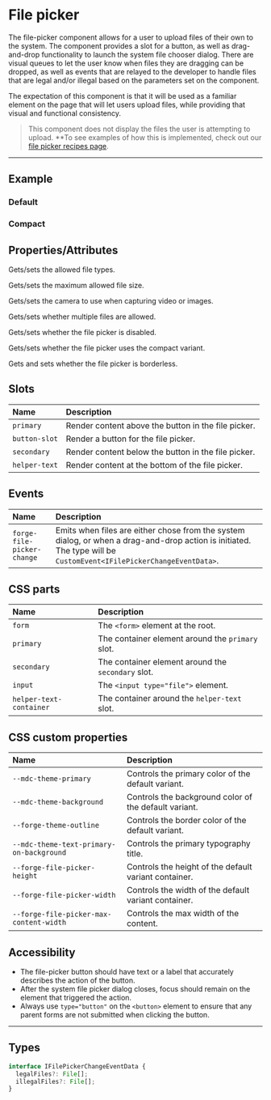 
<PageSection>

# File picker

The file-picker component allows for a user to upload files of their own to the system. The component provides a slot for a button, as
well as drag-and-drop functionality to launch the system file chooser dialog. There are visual queues to let the user know
when files they are dragging can be dropped, as well as events that are relayed to the developer to handle files that are
legal and/or illegal based on the parameters set on the component.

The expectation of this component is that it will be used as a familiar element on the page that will let users upload
files, while providing that visual and functional consistency.

> This component does not display the files the user is attempting to upload. **To see examples of how this is implemented,
> check out our [file picker recipes page](https://forge.tylertech.com/recipes/file-picker).

</PageSection>

---

<PageSection>

## Example

### Default

<LiveDemo codeHtml={FilePickerDefaultCodeHtml()} codeTs={FilePickerDefaultCodeTs()}>
  <FilePickerDemo hasHelperText />
</LiveDemo>

### Compact

<LiveDemo codeHtml={FilePickerCompactCodeHtml()} codeTs={FilePickerCompactCodeTs()}>
  <FilePickerDemo compact borderless />
</LiveDemo>

</PageSection>

<PageSection>

## Properties/Attributes

<PropertyDef name="accept" type="string | null" defaultValue="null">

Gets/sets the allowed file types.

</PropertyDef>

<PropertyDef name="maxSize" type="string | null" defaultValue="null">

Gets/sets the maximum allowed file size.

</PropertyDef>

<PropertyDef name="capture" type="string | null" defaultValue="null">

Gets/sets the camera to use when capturing video or images.

</PropertyDef>

<PropertyDef name="multiple" type="boolean" defaultValue="false">

Gets/sets whether multiple files are allowed.

</PropertyDef>

<PropertyDef name="disabled" type="boolean" defaultValue="false">

Gets/sets whether the file picker is disabled.

</PropertyDef>

<PropertyDef name="compact" type="boolean" defaultValue="false">

Gets/sets whether the file picker uses the compact variant.

</PropertyDef>

<PropertyDef name="borderless" type="boolean" defaultValue="false">

Gets and sets whether the file picker is borderless.

</PropertyDef>

</PageSection>

<PageSection>

## Slots

| Name               | Description
| :------------------| :-----------------
| `primary`          | Render content above the button in the file picker.
| `button-slot`      | Render a button for the file picker.
| `secondary`        | Render content below the button in the file picker.
| `helper-text`      | Render content at the bottom of the file picker.

</PageSection>

<PageSection>

## Events

| Name                               | Description
| :----------------------------------| :----------------
| `forge-file-picker-change`           | Emits when files are either chose from the system dialog, or when a drag-and-drop action is initiated. The type will be `CustomEvent<IFilePickerChangeEventData>`.

</PageSection>

<PageSection>

## CSS parts

| Name                                 | Description
| :------------------------------------| :-----------------------
| `form`                               | The `<form>` element at the root.
| `primary`                            | The container element around the `primary` slot.
| `secondary`                          | The container element around the `secondary` slot.
| `input`                              | The `<input type="file">` element.
| `helper-text-container`              | The container around the `helper-text` slot.

</PageSection>

<PageSection>

## CSS custom properties

| Name                                                | Description
| :---------------------------------------------------| :-----------------------
| `--mdc-theme-primary`                               | Controls the primary color of the default variant.
| `--mdc-theme-background`                            | Controls the background color of the default variant.
| `--forge-theme-outline`                        | Controls the border color of the default variant.
| `--mdc-theme-text-primary-on-background`            | Controls the primary typography title.
| `--forge-file-picker-height`                        | Controls the height of the default variant container.
| `--forge-file-picker-width`                         | Controls the width of the default variant container.
| `--forge-file-picker-max-content-width`             | Controls the max width of the content.

</PageSection>

<PageSection>

## Accessibility

- The file-picker button should have text or a label that accurately describes the action of the button.
- After the system file picker dialog closes, focus should remain on the element that triggered the action.
- Always use `type="button"` on the `<button>` element to ensure that any parent forms are not submitted when clicking the button.

</PageSection>

---

<PageSection>

## Types

```ts
interface IFilePickerChangeEventData {
  legalFiles?: File[];
  illegalFiles?: File[];
}
```

</PageSection>
